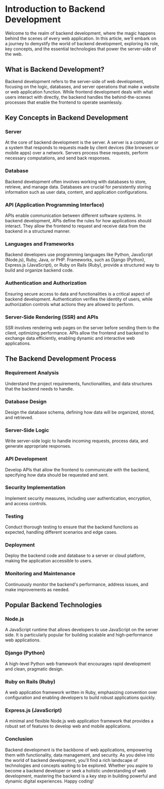 # Introduction to Backend Development

Welcome to the realm of backend development, where the magic happens behind the scenes of every web application. In this article, we'll embark on a journey to demystify the world of backend development, exploring its role, key concepts, and the essential technologies that power the server-side of the web.

## What is Backend Development?

Backend development refers to the server-side of web development, focusing on the logic, databases, and server operations that make a website or web application function. While frontend development deals with what users interact with directly, the backend handles the behind-the-scenes processes that enable the frontend to operate seamlessly.

## Key Concepts in Backend Development

### Server

At the core of backend development is the server. A server is a computer or a system that responds to requests made by client devices (like browsers or mobile apps) over a network. Servers process these requests, perform necessary computations, and send back responses.

### Database

Backend development often involves working with databases to store, retrieve, and manage data. Databases are crucial for persistently storing information such as user data, content, and application configurations.

### API (Application Programming Interface)

APIs enable communication between different software systems. In backend development, APIs define the rules for how applications should interact. They allow the frontend to request and receive data from the backend in a structured manner.

### Languages and Frameworks

Backend developers use programming languages like Python, JavaScript (Node.js), Ruby, Java, or PHP. Frameworks, such as Django (Python), Express.js (JavaScript), or Ruby on Rails (Ruby), provide a structured way to build and organize backend code.

### Authentication and Authorization

Ensuring secure access to data and functionalities is a critical aspect of backend development. Authentication verifies the identity of users, while authorization controls what actions they are allowed to perform.

### Server-Side Rendering (SSR) and APIs

SSR involves rendering web pages on the server before sending them to the client, optimizing performance. APIs allow the frontend and backend to exchange data efficiently, enabling dynamic and interactive web applications.

## The Backend Development Process

### Requirement Analysis

Understand the project requirements, functionalities, and data structures that the backend needs to handle.

### Database Design

Design the database schema, defining how data will be organized, stored, and retrieved.

### Server-Side Logic

Write server-side logic to handle incoming requests, process data, and generate appropriate responses.

### API Development

Develop APIs that allow the frontend to communicate with the backend, specifying how data should be requested and sent.

### Security Implementation

Implement security measures, including user authentication, encryption, and access controls.

### Testing

Conduct thorough testing to ensure that the backend functions as expected, handling different scenarios and edge cases.

### Deployment

Deploy the backend code and database to a server or cloud platform, making the application accessible to users.

### Monitoring and Maintenance

Continuously monitor the backend's performance, address issues, and make improvements as needed.

## Popular Backend Technologies

### Node.js

A JavaScript runtime that allows developers to use JavaScript on the server side. It is particularly popular for building scalable and high-performance web applications.

### Django (Python)

A high-level Python web framework that encourages rapid development and clean, pragmatic design.

### Ruby on Rails (Ruby)

A web application framework written in Ruby, emphasizing convention over configuration and enabling developers to build robust applications quickly.

### Express.js (JavaScript)

A minimal and flexible Node.js web application framework that provides a robust set of features to develop web and mobile applications.

### Conclusion

Backend development is the backbone of web applications, empowering them with functionality, data management, and security. As you delve into the world of backend development, you'll find a rich landscape of technologies and concepts waiting to be explored. Whether you aspire to become a backend developer or seek a holistic understanding of web development, mastering the backend is a key step in building powerful and dynamic digital experiences. Happy coding!
